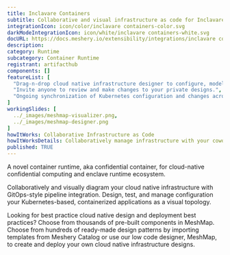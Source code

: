 ```yaml
---
title: Inclavare Containers
subtitle: Collaborative and visual infrastructure as code for Inclavare Containers
integrationIcon: icon/color/inclavare containers-color.svg
darkModeIntegrationIcon: icon/white/inclavare containers-white.svg
docURL: https://docs.meshery.io/extensibility/integrations/inclavare containers
description: 
category: Runtime
subcategory: Container Runtime
registrant: artifacthub
components: []
featureList: [
  "Drag-n-drop cloud native infrastructure designer to configure, model, and deploy your workloads.",
  "Invite anyone to review and make changes to your private designs.",
  "Ongoing synchronization of Kubernetes configuration and changes across any number of clusters."
]
workingSlides: [
  ../_images/meshmap-visualizer.png,
  ../_images/meshmap-designer.png
]
howItWorks: Collaborative Infrastructure as Code
howItWorksDetails: Collaboratively manage infrastructure with your coworkers synchronously sharing the same designs.
published: TRUE
---
```

<p>
A novel container runtime, aka confidential container, for cloud-native confidential computing and enclave runtime ecosystem.
</p>
<p>
    Collaboratively and visually diagram your cloud native infrastructure with GitOps-style pipeline integration. Design, test, and manage configuration your Kubernetes-based, containerized applications as a visual topology.
</p>
<p>
    Looking for best practice cloud native design and deployment best practices? Choose from thousands of pre-built components in MeshMap. Choose from hundreds of ready-made design patterns by importing templates from Meshery Catalog or use our low code designer, MeshMap, to create and deploy your own cloud native infrastructure designs.
</p>
